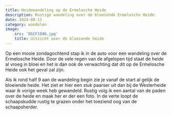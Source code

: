 ```yaml
---
title: Heidewandeling op de Ermelosche Heide
description: Rustige wandeling over de bloeiende Ermelosche Heide.
date: 2024-08-11
category: wandelen
image:
    src: 'DSCF1046.jpg'
    title: Uitzicht over de bloeiende heide
---
```


Op een mooie zondagochtend stap ik in de auto voor een wandeling over de Ermelosche Heide. Door de vele regen van de afgelopen tijd staat de heide al vroeg in bloei en het is dan ook de verwachting dat dit op de Ermelosche Heide ook het geval zal zijn.

Als ik rond half 9 aan de wandeling begin zie je vanaf de start al gelijk de bloeiende heide. Het ziet er hier een stuk paarser uit dan bij de Westerheide waar ik vorige week heb gewandeld. Rustig volg ik een aantal van de paden over de heide en maak her er der een foto. In de verte loopt de schaapskudde rustig te grazen onder het toeziend oog van de schaapsherder.
